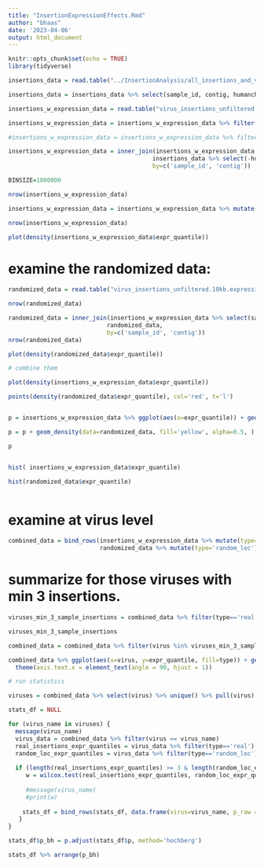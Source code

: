 ```yaml
---
title: "InsertionExpressionEffects.Rmd"
author: "bhaas"
date: '2023-04-06'
output: html_document
---
```


```r
knitr::opts_chunk$set(echo = TRUE)
library(tidyverse)
```


```r

insertions_data = read.table("../InsertionAnalysis/all_insertions_and_virus_content_merged.FILTERED.tsv", header=T, sep="\t", stringsAsFactors = F)

insertions_data = insertions_data %>% select(sample_id, contig, humanchr, human_coord, total, total_rpm)


```


```r

insertions_w_expression_data = read.table("virus_insertions_unfiltered.10kb.expression_region_analysis.tsv", header=T, sep="\t", stringsAsFactors = F)

insertions_w_expression_data = insertions_w_expression_data %>% filter(cohort=="TCGA")

#insertions_w_expression_data = insertions_w_expression_data %>% filter(cohort=="GTEx")

```

```r

insertions_w_expression_data = inner_join(insertions_w_expression_data, 
                                         insertions_data %>% select(-humanchr),
                                         by=c('sample_id', 'contig'))

```

```r

BINSIZE=1000000

nrow(insertions_w_expression_data)

insertions_w_expression_data = insertions_w_expression_data %>% mutate(bin = paste0(chrom, "^", round(human_coord / BINSIZE))) %>% group_by(sample_id, bin) %>% arrange(desc(total_rpm)) %>% filter(row_number()==1) %>% ungroup()

nrow(insertions_w_expression_data)
```


```r

plot(density(insertions_w_expression_data$expr_quantile))

```


# examine the randomized data:

```r

randomized_data = read.table("virus_insertions_unfiltered.10kb.expression_region_analysis.RANDOMIZED.tsv", header=T, sep="\t", stringsAsFactors = F)

nrow(randomized_data)

randomized_data = inner_join(insertions_w_expression_data %>% select(sample_id, contig, total, total_rpm),
                            randomized_data,
                            by=c('sample_id', 'contig'))
nrow(randomized_data)

```

```r


plot(density(randomized_data$expr_quantile))


```

```r

# combine them

plot(density(insertions_w_expression_data$expr_quantile))

points(density(randomized_data$expr_quantile), col='red', t='l')



```



```r

p = insertions_w_expression_data %>% ggplot(aes(x=expr_quantile)) + geom_density( fill='blue', alpha=0.5)

p = p + geom_density(data=randomized_data, fill='yellow', alpha=0.5, )

p



```



```r

hist( insertions_w_expression_data$expr_quantile)

hist(randomized_data$expr_quantile)



```




# examine at virus level

```r

combined_data = bind_rows(insertions_w_expression_data %>% mutate(type='real'),
                          randomized_data %>% mutate(type='random_loc') )


```


# summarize for those viruses with min 3 insertions.

```r

viruses_min_3_sample_insertions = combined_data %>% filter(type=='real') %>% select(sample_id, virus) %>% group_by(virus) %>% tally() %>% filter(n>=3) %>% pull(virus)

viruses_min_3_sample_insertions

```


```r

combined_data = combined_data %>% filter(virus %in% viruses_min_3_sample_insertions)

```


```r


combined_data %>% ggplot(aes(x=virus, y=expr_quantile, fill=type)) + geom_boxplot() + 
  theme(axis.text.x = element_text(angle = 90, hjust = 1))


```




```r
# run statistics

viruses = combined_data %>% select(virus) %>% unique() %>% pull(virus)

stats_df = NULL

for (virus_name in viruses) {
  message(virus_name)
  virus_data = combined_data %>% filter(virus == virus_name)
  real_insertions_expr_quantiles = virus_data %>% filter(type=='real') %>% pull(expr_quantile)
  random_loc_expr_quantiles = virus_data %>% filter(type=='random_loc') %>% pull(expr_quantile)
  
  if (length(real_insertions_expr_quantiles) >= 3 & length(random_loc_expr_quantiles >= 3)) {
     w = wilcox.test(real_insertions_expr_quantiles, random_loc_expr_quantiles, alternative='greater')
  
     #message(virus_name)
     #print(w)
  
    stats_df = bind_rows(stats_df, data.frame(virus=virus_name, p_raw = w$p.value))
   }
}

stats_df$p_bh = p.adjust(stats_df$p, method='hochberg')

stats_df %>% arrange(p_bh)

```



